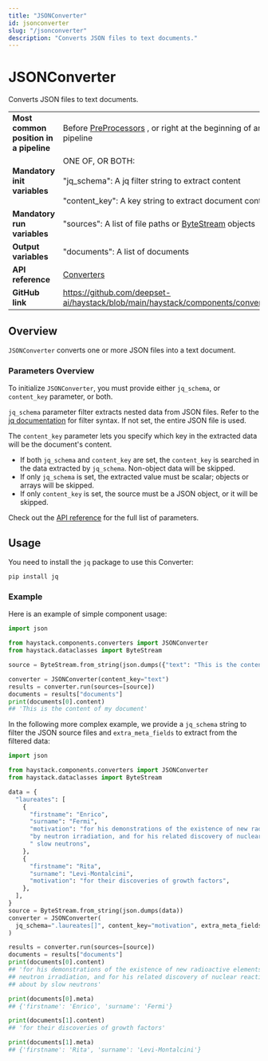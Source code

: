 ```yaml
---
title: "JSONConverter"
id: jsonconverter
slug: "/jsonconverter"
description: "Converts JSON files to text documents."
---
```


# JSONConverter

Converts JSON files to text documents.

|  |  |
| --- | --- |
| **Most common position in a pipeline** | Before [PreProcessors](/docs/pipeline-components/preprocessors.mdx) , or right at the beginning of an indexing pipeline |
| **Mandatory init variables** | ONE OF, OR BOTH:  <br /> <br />"jq_schema": A jq filter string to extract content  <br /> <br />"content_key": A key string to extract document content |
| **Mandatory run variables** | "sources": A list of file paths or [ByteStream](/docs/concepts/data-classes.mdx#bytestresm) objects |
| **Output variables** | "documents": A list of documents |
| **API reference** | [Converters](/reference/converters-api) |
| **GitHub link** | https://github.com/deepset-ai/haystack/blob/main/haystack/components/converters/json.py |

## Overview

`JSONConverter` converts one or more JSON files into a text document.

### Parameters Overview

To initialize `JSONConverter`, you must provide either `jq_schema`, or `content_key` parameter, or both.

`jq_schema` parameter filter extracts nested data from JSON files. Refer to the [jq documentation](https://jqlang.github.io/jq/) for filter syntax. If not set, the entire JSON file is used.

The `content_key` parameter lets you specify which key in the extracted data will be the document's content.

- If both `jq_schema` and `content_key` are set, the `content_key` is searched in the data extracted by `jq_schema`. Non-object data will be skipped.
- If only `jq_schema` is set, the extracted value must be scalar; objects or arrays will be skipped.
- If only `content_key` is set, the source must be a JSON object, or it will be skipped.

Check out the [API reference](../converters.mdx) for the full list of parameters.

## Usage

You need to install the `jq` package to use this Converter:

```shell
pip install jq
```

### Example

Here is an example of simple component usage:

```python
import json

from haystack.components.converters import JSONConverter
from haystack.dataclasses import ByteStream

source = ByteStream.from_string(json.dumps({"text": "This is the content of my document"}))

converter = JSONConverter(content_key="text")
results = converter.run(sources=[source])
documents = results["documents"]
print(documents[0].content)
## 'This is the content of my document'
```

In the following more complex example, we provide a `jq_schema` string to filter the JSON source files and `extra_meta_fields` to extract from the filtered data:

```python
import json

from haystack.components.converters import JSONConverter
from haystack.dataclasses import ByteStream

data = {
  "laureates": [
    {
      "firstname": "Enrico",
      "surname": "Fermi",
      "motivation": "for his demonstrations of the existence of new radioactive elements produced "
      "by neutron irradiation, and for his related discovery of nuclear reactions brought about by"
      " slow neutrons",
    },
    {
      "firstname": "Rita",
      "surname": "Levi-Montalcini",
      "motivation": "for their discoveries of growth factors",
    },
  ],
}
source = ByteStream.from_string(json.dumps(data))
converter = JSONConverter(
  jq_schema=".laureates[]", content_key="motivation", extra_meta_fields={"firstname", "surname"}
)

results = converter.run(sources=[source])
documents = results["documents"]
print(documents[0].content)
## 'for his demonstrations of the existence of new radioactive elements produced by
## neutron irradiation, and for his related discovery of nuclear reactions brought
## about by slow neutrons'

print(documents[0].meta)
## {'firstname': 'Enrico', 'surname': 'Fermi'}

print(documents[1].content)
## 'for their discoveries of growth factors'

print(documents[1].meta)
## {'firstname': 'Rita', 'surname': 'Levi-Montalcini'}
```
